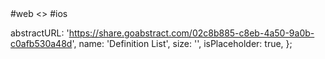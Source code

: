 
<RenderTabs>
#web
<>
  <LiveEditorBlock code={code} scope={{ DefinitionList }} />
  <GeneratePropsTable componentName="DefinitionList" />
</>
#ios
</RenderTabs>

  abstractURL: 'https://share.goabstract.com/02c8b885-c8eb-4a50-9a0b-c0afb530a48d',
  name: 'Definition List',
  size: '',
  isPlaceholder: true,
};
